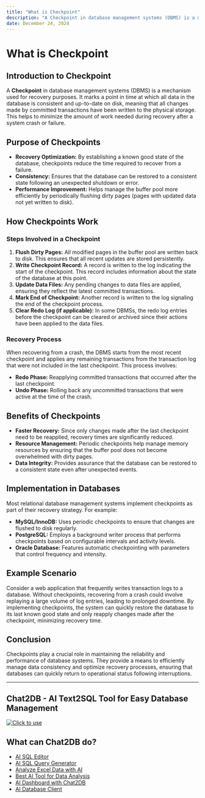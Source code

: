 ```yaml
---
title: "What is Checkpoint"
description: "A Checkpoint in database management systems (DBMS) is a mechanism used for recovery purposes. It marks a point in time at which all data in the database is consistent and up-to-date on disk"
date: December 24, 2024
---
```


# What is Checkpoint

## Introduction to Checkpoint

A **Checkpoint** in database management systems (DBMS) is a mechanism used for recovery purposes. It marks a point in time at which all data in the database is consistent and up-to-date on disk, meaning that all changes made by committed transactions have been written to the physical storage. This helps to minimize the amount of work needed during recovery after a system crash or failure.

## Purpose of Checkpoints

- **Recovery Optimization:** By establishing a known good state of the database, checkpoints reduce the time required to recover from a failure.
- **Consistency:** Ensures that the database can be restored to a consistent state following an unexpected shutdown or error.
- **Performance Improvement:** Helps manage the buffer pool more efficiently by periodically flushing dirty pages (pages with updated data not yet written to disk).

## How Checkpoints Work

### Steps Involved in a Checkpoint

1. **Flush Dirty Pages:** All modified pages in the buffer pool are written back to disk. This ensures that all recent updates are stored persistently.
2. **Write Checkpoint Record:** A record is written to the log indicating the start of the checkpoint. This record includes information about the state of the database at this point.
3. **Update Data Files:** Any pending changes to data files are applied, ensuring they reflect the latest committed transactions.
4. **Mark End of Checkpoint:** Another record is written to the log signaling the end of the checkpoint process.
5. **Clear Redo Log (if applicable):** In some DBMSs, the redo log entries before the checkpoint can be cleared or archived since their actions have been applied to the data files.

### Recovery Process

When recovering from a crash, the DBMS starts from the most recent checkpoint and applies any remaining transactions from the transaction log that were not included in the last checkpoint. This process involves:

- **Redo Phase:** Reapplying committed transactions that occurred after the last checkpoint.
- **Undo Phase:** Rolling back any uncommitted transactions that were active at the time of the crash.

## Benefits of Checkpoints

- **Faster Recovery:** Since only changes made after the last checkpoint need to be reapplied, recovery times are significantly reduced.
- **Resource Management:** Periodic checkpoints help manage memory resources by ensuring that the buffer pool does not become overwhelmed with dirty pages.
- **Data Integrity:** Provides assurance that the database can be restored to a consistent state even after unexpected events.

## Implementation in Databases

Most relational database management systems implement checkpoints as part of their recovery strategy. For example:

- **MySQL/InnoDB:** Uses periodic checkpoints to ensure that changes are flushed to disk regularly.
- **PostgreSQL:** Employs a background writer process that performs checkpoints based on configurable intervals and activity levels.
- **Oracle Database:** Features automatic checkpointing with parameters that control frequency and intensity.

## Example Scenario

Consider a web application that frequently writes transaction logs to a database. Without checkpoints, recovering from a crash could involve replaying a large volume of log entries, leading to prolonged downtime. By implementing checkpoints, the system can quickly restore the database to its last known good state and only reapply changes made after the checkpoint, minimizing recovery time.

## Conclusion

Checkpoints play a crucial role in maintaining the reliability and performance of database systems. They provide a means to efficiently manage data consistency and optimize recovery processes, ensuring that databases can quickly return to operational status following interruptions.

---

## Chat2DB - AI Text2SQL Tool for Easy Database Management

[![Click to use](/image/blog/chat2db.png)](https://app.chat2db.ai/)

## What can Chat2DB do?

- [AI SQL Editor](https://chat2db.ai/feature/AI%20SQL%20Editor)
- [AI SQL Query Generator](https://chat2db.ai/feature/AI%20SQL%20Query%20Generator)
- [Analyze Excel Data with AI](https://chat2db.ai/feature/Analyze%20Excel%20Data%20with%20AI)
- [Best AI Tool for Data Analysis](https://chat2db.ai/feature/Best%20AI%20Tool%20for%20Data%20Analysis)
- [AI Dashboard with Chat2DB](https://chat2db.ai/feature/AI%20Dashboard%20with%20Chat2DB)
- [AI Database Client](https://chat2db.ai/feature/AI%20Database%20Client)
